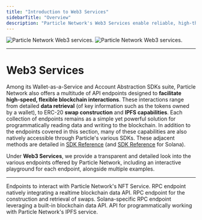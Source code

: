 ```yaml
---
title: "Introduction to Web3 Services"
sidebarTitle: "Overview"
description: "Particle Network's Web3 Services enable reliable, high-throughput blockchain interactions."
---
```


<img
  className="block dark:hidden"
  src="/api-reference/web3/images/web3.png"
  alt="Particle Network Web3 services."
/>
<img
  className="hidden dark:block"
  src="/api-reference/web3/images/web3.png"
  alt="Particle Network Web3 services."
/>

***

# Web3 Services

Among its Wallet-as-a-Service and Account Abstraction SDKs suite, Particle Network also offers a multitude of API endpoints designed to **facilitate high-speed, flexible blockchain interactions**. These interactions range from detailed **data retrieval** (of key information such as the tokens owned by a wallet), to ERC-20 **swap construction** and **IPFS capabilities**. Each collection of endpoints remains as a simple yet powerful solution for programmatically reading data and writing to the blockchain. In addition to the endpoints covered in this section, many of these capabilities are also natively accessible through Particle's various SDKs. These adjacent methods are detailed in [SDK Reference](ref:evmservice-sdk-reference) (and [SDK Reference](ref:solanaservice-sdk-reference) for Solana).

Under **Web3 Services**, we provide a transparent and detailed look into the various endpoints offered by Particle Network, including an interactive playground for each endpoint, alongside multiple examples.

***

<CardGroup cols={3}>
  <Card title="NFT Market API" href="getcollection">
    Endpoints to interact with Particle Network's NFT Service.
  </Card>
  <Card title="Enhanced RPC (Data API)" href="getlatestblock">
    RPC endpoint natively integrating a realtime blockchain data API.
  </Card>
  <Card title="Enhanced RPC (Swap API)" href="getswap">
    RPC endpoint for the construction and retrieval of swaps.
  </Card>
  <Card title="Enhanced RPC (Solana)" href="enhancedgetprice">
    Solana-specific RPC endpoint leveraging a built-in blockchain data API.
  </Card>
  <Card title="IPFS API" href="upload">
    API for programmatically working with Particle Network's IPFS service.
  </Card>
</CardGroup>

